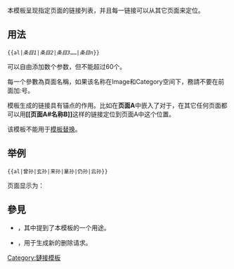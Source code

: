 <includeonly>{{esoteric}}</includeonly><noinclude>{{template doc page viewed directly}}</noinclude>
{{Lua|Module:Al}}<!-- 在本行下編輯模板說明 -->
本模板呈现指定页面的链接列表，并且每一链接可以从其它页面来定位。
== 用法 ==
 <nowiki>{{</nowiki>al|''条目1''|''条目2''|''条目3''……|''条目n''<nowiki>}}</nowiki>
可以自由添加数个参数，但不能超过60个。

每一个參數為頁面名稱，如果该名称在Image和Category空间下，務請不要在前面加:号。

模板生成的链接具有锚点的作用。比如在'''页面A'''中嵌入了对于'''{{al|名称B}}'''，在其它任何页面都可以用'''<nowiki>[[页面A#名称B]]</nowiki>'''这样的链接定位到页面A中{{al|名称B}}这个位置。

该模板不能用于[[Help:替换引用|模板替换]]。

== 举例 ==
<pre>
{{al|曾孙|玄孙|来孙|晜孙|仍孙|云孙}}
</pre>

页面显示为：

{{al|曾孙|玄孙|来孙|晜孙|仍孙|云孙}}

== 參見 ==
* {{tl|VfdDoc}}，其中提到了本模板的一个用途。
* {{tl|DRItem}}，用于生成新的删除请求。
<includeonly>
<!-- 本行下加入模板的分類 -->
[[Category:鏈接模板]]
</includeonly>